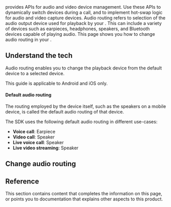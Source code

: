 
<PlatformWrapper platform="web">
<Vpd k="SDK" /> provides APIs for audio and video device management. Use these APIs to dynamically switch devices during a call, and to implement hot-swap logic for audio and video capture devices.
</PlatformWrapper>

<PlatformWrapper notAllowed="web">
Audio routing refers to selection of the audio output device used for playback by your <Vpl k="CLIENT" />. This can include a variety of devices such as earpieces, headphones, speakers, and Bluetooth devices capable of playing audio.
</PlatformWrapper>

<PlatformWrapper platform="android, ios, unity, react-native, web">

<PlatformWrapper notAllowed="web">
This page shows you how to change audio routing in your <Vpl k="CLIENT" />.

## Understand the tech

Audio routing enables you to change the playback device from the default device to a selected device.

<PlatformWrapper platform="react-native, unity">
<Admonition type="info">
This guide is applicable to Android and iOS only.
</Admonition>
</PlatformWrapper>

#### Default audio routing

The routing employed by the device itself, such as the speakers on a mobile device, is called the default audio routing of that device.

The SDK uses the following default audio routing in different use-cases:

- **Voice call**: Earpiece
- **Video call**: Speaker
- **Live voice call**: Speaker
- **Live video streaming**: Speaker

## Change audio routing
</PlatformWrapper>

<ProjectImplement/>

## Reference
This section contains content that completes the information on this page, or points you to documentation that explains other aspects to this product.

<Reference />

</PlatformWrapper>
<PlatformWrapper notAllowed="android, ios, unity, react-native, web">
<NotAvailable />
</PlatformWrapper>
